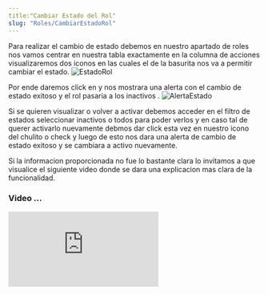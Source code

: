 ```yaml
---
title:"Cambiar Estado del Rol"
slug: "Roles/CambiarEstadoRol"
---
```



<Tabs>
  <TabItem label="Endpoint">
    <ApiEndpoint url={`${API_BASE_URL}admin/roles`} />
  </TabItem>
</Tabs>

Para realizar el cambio de estado debemos en nuestro apartado de roles nos vamos centrar en nuestra tabla exactamente en la columna de acciones visualizaremos dos iconos en las cuales el de la basurita nos va a permitir cambiar el estado.
<Image src={EstadoRol} alt="EstadoRol" width={3148} height={2270} />

Por ende daremos click en y nos mostrara una alerta con el cambio de estado exitoso y el rol pasaria  a los inactivos .
<Image src={AlertaEstado} alt="AlertaEstado" width={3148} height={2270} />

Si se quieren visualizar o volver a activar debemos acceder en el filtro de estados seleccionar inactivos o todos para poder verlos y en caso tal de querer activarlo nuevamente debmos dar click esta vez en nuestro icono del chulito o check y luego de esto nos dara una alerta de cambio de estado exitoso y se cambiara a activo nuevamente.


Si la informacion proporcionada no fue lo bastante clara lo invitamos a que visualice el siguiente video donde se dara una explicacion mas clara de la funcionalidad.

### Video ...

<div style={{ display: "flex", justifyContent: "center" }}>
  <iframe
    style={{ height: "500px", width: "100%" }}
    src="https://www.youtube.com/embed/9hqCCpKxoVo"
    title="Tutorial"
    frameBorder="0"
    allow="accelerometer; autoplay; clipboard-write; encrypted-media; gyroscope; picture-in-picture"
    allowFullScreen
  ></iframe>
</div>